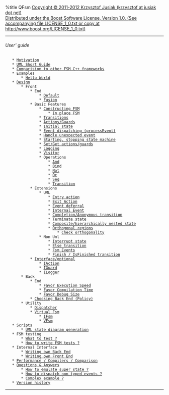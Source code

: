 %title QFsm
[mailto:krzysztof_at_jusiak_dot_net Copyright © 2011-2012 Krzysztof Jusiak (krzysztof at jusiak dot net)]
<br>
[http://www.boost.org/LICENSE_1_0.txt Distributed under the Boost Software License, Version 1.0. (See accompanying file LICENSE_1_0.txt or copy at http://www.boost.org/LICENSE_1_0.txt)]

----
====== User' guide ======
    * [[Motivation]]
    * [[UmlShortGuide|UML Short Guide]]
    * [[Comparision|Comparision to other FSM C++ frameworks]]
    * Examples
        * [[HelloWorld|Hello World]]
    * [[Design]]
        * Front
            * End
                * [[Default]]
                * [[Fusion]]
            * Basic Features
                * [[CtorFsm|Constructing FSM]]
                    * [[InPlaceFsm|In place FSM]]
                * [[Transitions]]
                * [[ActionGuards|Actions/Guards]]
                * [[InitialState|Initial state]]
                * [[EventDispatching|Event dispatching (processEvent)]]
                * [[HandleUnexpectedEvent|Handle unexpected event]]
                * [[StartStop|Starting, stopping state machine]]
                * [[SetGet|Set/Get actions/guards]]
                * [[Logging]]
                * [[Visitor]]
                * Operations
                    * [[And]]
                    * [[Bind]]
                    * [[Not]]
                    * [[Or]]
                    * [[Seq]]
                    * [[Transition]]
            * Extensions
                * UML
                    * [[EntryAction|Entry action]]
                    * [[ExitAction|Exit Action]]
                    * [[EventDeferral|Event deferral]]
                    * [[InternalEvent|Internal Event]]
                    * [[CompletionTransition|Completion/Anonymous transition]]
                    * [[TerminateState|Terminate state]]
                    * [[CompositeState|Composite/hierarchically nested state]]
                    * [[OrthogonalRegions|Orthogonal regions]]
                        * [[Orthogonality|Check orthogonality]]
                * Non Uml
                    * [[InterruptState|Interrupt state]]
                    * [[ElseTransition|Else transition]]
                    * [[FsmEvents|Fsm Events]]
                    * [[FinishTransition|Finish / IsFinished transition]]
            * [[Interface|Interface/optional]]
                * [[IAction|IAction]]
                * [[IGuard|IGuard]]
                * [[ILogger|ILogger]]
        * Back
            * End
                * [[FavorExecutionSpeed|Favor Execution Speed]]
                * [[FavorCompilationTime|Favor Compilation Time]]
                * [[FavorDebugSize|Favor Debug Size]]
            * [[BackEnd|Choosing Back End (Policy)]]
        * Utility
            * [[Dispatcher]]
            * [[Virtual|Virtual Fsm]]
                * [[IFsm]]
                * [[VFsm]]
    * Scripts
        * [[GenStateDiagram|UML state diagram generation]]
    * FSM testing
        * [[Tests|What to test ?]]
        * [[FsmTests|How to write FSM tests ?]]
    * Internal Interface
        * [[WritingBackEnd|Writing own Back End]]
        * [[WritingFrontEnd|Writing own Front End]]
    * [[Comparison|Performance / Compilers / Comparison]]
    * [[FAQ|Questions & Answers]]
        * [[QAEmulateSuperState|How to emulate super state ?]]
        * [[QADispatchEvents|How to dispatch non typed events ?]]
        * [[QAComplex|Complex example ?]]
    * [[VersionHistory|Version history]]
----

